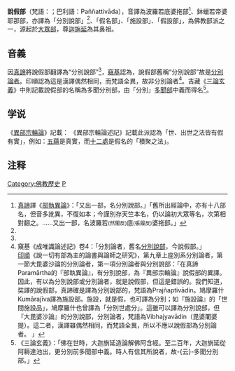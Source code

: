 {{EarlyBuddhism}}
'''說假部'''（梵語：{{IAST|Prajñaptivāda}}；巴利語：Paññattivāda），音譯為波羅若底婆拖部<ref name="pv">[[真諦|真諦]]譯《[[部執異論|部執異論]]》：「又出一部，名分別說部。」「舊所出經論中，亦有十八部名，但音多訛異，不復如本；今謹別存天竺本名，仍以論初大眾等名，次第相對翻之。……又出一部，名波羅若<small>(然闍反)</small>底<small>(張履反)</small>婆拖部。」</ref>、鉢蠟若帝婆耶那部，亦譯為「分別說部」<ref name="pv" />、「假名部」、「施設部」、「假設部」，為佛教部派之一，源起於[[大眾部|大眾部]]，尊[[迦旃延|迦旃延]]為其鼻祖。

==音義==
因[[真諦|真諦]]將說假部翻譯為“分別說部”<ref name="pv" />，[[窺基|窺基]]認為，說假部舊稱“分別說部”故是[[分別論者|分別論者]]。印順認為這是漢譯偶然相同，而梵語全異，故非分別論者<ref>窺基《成唯識論述記》卷4：「分別論者，舊名[[分別說部|分別說部]]，今說假部。」<br />[[印順|印順]]《說一切有部為主的論書與論師之研究》，第九章上座別系分別論者，第一節大毘婆沙論的分別論者，第一項分別論者與分別說部：「在真諦Paramārtha的『部執異論』，有分別說部，為『異部宗輪論』說假部的異譯。因此，有以為分別說部或分別論者，就是說假部，但這是錯誤的。我們知道，奘譯的說假部，真諦確是譯為分別說部的，梵語為Prajñaptivādin。鳩摩羅什 Kumārajīva譯為施設部。施設，就是假，也可譯為分別；如『施設論』的「世間施設品」，鳩摩羅什也曾譯為「分別世處分」。這雖可以譯為分別說部，但『大毘婆沙論』的分別說部，分別論者，梵語為Vibhajyavādin（毘婆闍婆提）。這二者，漢譯雖偶然相同，而梵語全異，所以不應以說假部為分別論者。 」</ref>。吉藏《[[三論玄義|三論玄義]]》中則記載說假部的名稱為多聞分別部，由「分別」[[多聞部|多聞部]]中義而得名<ref>《三論玄義》：「佛在世時，大迦旃延造論解佛阿含經。至二百年，大迦旃延從阿耨達池出，更分別前多聞部中義。時人有信其所說者，故-{云}-多聞分別部。」</ref>。

==学说==
《[[異部宗輪論|異部宗輪論]]》記載：{{Cquote|其說假部<ref>[[窺基|窺基]]《[[異部宗輪論述記|異部宗輪論述記]]》：「此部所說世出世法中皆有少假。至下當知。非一向假故。不同一說部。非出世法一切皆實故。不同說出世部。既世出世法皆有假有實故。從所立以標部名。真諦師-{云}-。分別說部。文殊問經略無此部。又舊釋言。[[大迦旃延|大迦旃延]]先住無熱池側。佛入滅後二百年時。方從彼出至大眾部中。於三藏教。明此是世尊假名而說。此是實義而說。大眾部中有不信者。亦有信者。遂別分部。此部即[[迦旃延|大迦多衍那]]弟子所弘通也。」</ref>本宗同義。謂苦非蘊<ref>[[窺基|窺基]]《[[異部宗輪論述記|異部宗輪論述記]]》：「苦者逼迫義。蘊體非逼迫故。非是苦。次下論-{云}-。諸行相待。假立苦故。色等諸法有義名苦。其實非苦。如無間果。體實非苦。所感諸蘊有苦相。合說名苦蘊。其體非苦。生滅等法竝非行苦。其蘊等上業皆實有。」</ref>。十二處非真實<ref>[[窺基|窺基]]《[[異部宗輪論述記|異部宗輪論述記]]》：「以依積聚。緣亦積聚。積聚之法。皆是假故。雖積聚假義。釋於蘊。蘊體非假。無依緣故。現在世之識不名為意入。過去時方名意處。依止義成體。非現在。亦非實有。問十八界等若為假實。答亦有依緣。積聚假義故。此亦非實。」</ref>。諸行相待展轉和合，假名為苦，無士夫用<ref>[[窺基|窺基]]《[[異部宗輪論述記|異部宗輪論述記]]》：「此釋苦者現在之緣。二種行法相待名苦。非由現在士夫作用。方有苦也。或有解言。欲界劣上界。欲界名苦。乃至有頂劣無漏。有頂名苦。故言相待。無由士夫。乃有苦也。問如人打等見苦是何苦。答此亦諸行相待名苦。義准應知。」</ref>。無非時死，先業所得<ref>[[窺基|窺基]]《[[異部宗輪論述記|異部宗輪論述記]]》：「諸非時死皆先業得。無由橫緣。有非時死。過去曾行此橫緣故。今方橫死。非無先業。今橫有果。其轉壽業作福業故。而便短壽者。舊有先業。今由現緣。」</ref>。業增長為因，有異熟果轉<ref>[[窺基|窺基]]《[[異部宗輪論述記|異部宗輪論述記]]》：「唯業殊勝。方能感果。得等餘法不招異熟。要業功能。得果時。其相用增長為異熟因。方感果故。餘即不爾。」</ref>。由福故得聖道，道不可修<ref>[[窺基|窺基]]《[[異部宗輪論述記|異部宗輪論述記]]》：「現見修道不能得聖。故知聖道不可修成。但由持戒布施等福。得聖時其便成聖果。故不可修慧力得聖。問現見修道不得聖。即說由福得。現見布施不成聖。應說道由修。」</ref>。道不可壞<ref>[[窺基|窺基]]《[[異部宗輪論述記|異部宗輪論述記]]》：「一得以去。性相常住。無剎那滅故。不可壞。」</ref>。餘義多同[[大眾部|大眾部]]執。}}
《異部宗輪論述記》記載此派認為「世、出世之法皆有假有實」，例如：[[五蘊|五蘊]]是真實，而[[十二處|十二處]]是假名的「積聚之法」。
==注释==
{{reflist|2}}
{{wikisource|佛學大辭典/多聞分別部}}

[[Category:佛教歷史|Category:佛教歷史]]
[[Category:大眾部|P]]